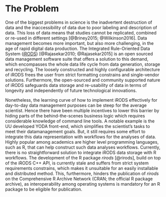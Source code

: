 # The Problem

One of the biggest problems in science is the inadvertent destruction of data and the inaccessibility of data due to poor labeling and description of data. This loss of data means that studies cannot be replicated, combined or re-used in different settings [@Briney2015; @Wilkinson2016]. Data management becomes more important, but also more challenging, in the age of rapid digital data production. The Integrated Rule-Oriented Data System ([iRODS](https://irods.org/)) [@Rajasekar2010; @Rajasekar2015] is an open sourced data management software suite that offers a solution to this demand, which encompasses the whole data life cycle from data generation, storage and recycling. The loosely constructed and highly configurable architecture of iRODS frees the user from strict formatting constrains and single-vendor solutions. Furthermore, the open-sourced and community supported nature of iRODS safeguards data storage and re-usability of data in terms of longevity and independently of future technological innovations.

Nonetheless, the learning curve of how to implement iRODS effectively for day-to-day data management purposes can be steep for the average scientist. Hence there have been multiple incentives to lower this barrier by hiding parts of the behind-the-scenes business logic which requires considerable knowledge of command line tools. A notable example is the UU developed YODA front-end, which simplifies the scientist's tasks to meet their datamanagement goals. But, it still requires some effort to integrate this data representation with workflows for the analyses of data. Highly popular among academics are higher level programming languages, such as R, that can help construct such data analyses workflows. Currently, there is no straightforward solution to integrate iRODS data storage with R workflows. The development of the R package *rirods* [@rirods], build on top of the iRODS C++ API, is currently stale and suffers from strict system requirements constrains, which makes it unsuitable for an easily installable and distributed method. This, furthermore, hinders the publication of *rirods* on the Comprehensive R Archive Network (CRAN; the official R package archive), as interoperability among operating systems is mandatory for an R package to be eligible for publication.


<!-- 
Outlining the issue / weak point / problem to be solved by this proposal. This should be a compelling section that sets the reader up for the next section - the proposed solution!

It is important to cover:

 - [ ] What the problem is
 - [ ] Who it affects
 - [ ] Have there been previous attempts to resolve the problem
 - [ ] Why it should be tackled
-->
